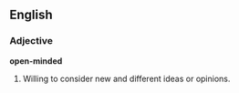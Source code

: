 ==English==

===Adjective===
'''open-minded'''
#Willing to consider new and different ideas or opinions.